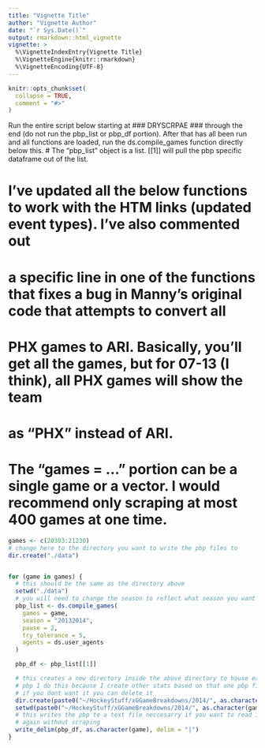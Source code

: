 ```yaml
---
title: "Vignette Title"
author: "Vignette Author"
date: "`r Sys.Date()`"
output: rmarkdown::html_vignette
vignette: >
  %\VignetteIndexEntry{Vignette Title}
  %\VignetteEngine{knitr::rmarkdown}
  %\VignetteEncoding{UTF-8}
---
```


```r
knitr::opts_chunk$set(
  collapse = TRUE,
  comment = "#>"
)
```

Run the entire script below starting at ### DRYSCRPAE ### through the end (do not run the pbp_list or pbp_df portion).
After that has all been run and all functions are loaded, run the ds.compile_games function directly below this.
# The "pbp_list" object is a list. [[1]] will pull the pbp specific dataframe out of the list.

# I've updated all the below functions to work with the HTM links (updated event types). I've also commented out
# a specific line in one of the functions that fixes a bug in Manny's original code that attempts to convert all
# PHX games to ARI. Basically, you'll get all the games, but for 07-13 (I think), all PHX games will show the team
# as "PHX" instead of ARI.



# The "games = ..." portion can be a single game or a vector. I would recommend only scraping at most 400 games at one time.

```r
games <- c(20303:21230)
# change here to the directory you want to write the pbp files to
dir.create("./data")


for (game in games) {
  # this should be the same as the directory above
  setwd("./data")
  # you will need to change the season to reflect what season you want to scrape
  pbp_list <- ds.compile_games(
    games = game,
    season = "20132014",
    pause = 2,
    try_tolerance = 5,
    agents = ds.user_agents
  )

  pbp_df <- pbp_list[[1]]

  # this creates a new directory inside the above directory to house each game
  # pbp I do this because I create other stats based on that one pbp file but
  # if you dont want it you can delete it
  dir.create(paste0("~/HockeyStuff/xGGameBreakdowns/2014/", as.character(game)))
  setwd(paste0("~/HockeyStuff/xGGameBreakdowns/2014/", as.character(game)))
  # this writes the pbp to a text file neccesarry if you want to read it in
  # again without scraping
  write_delim(pbp_df, as.character(game), delim = "|")
}
```
